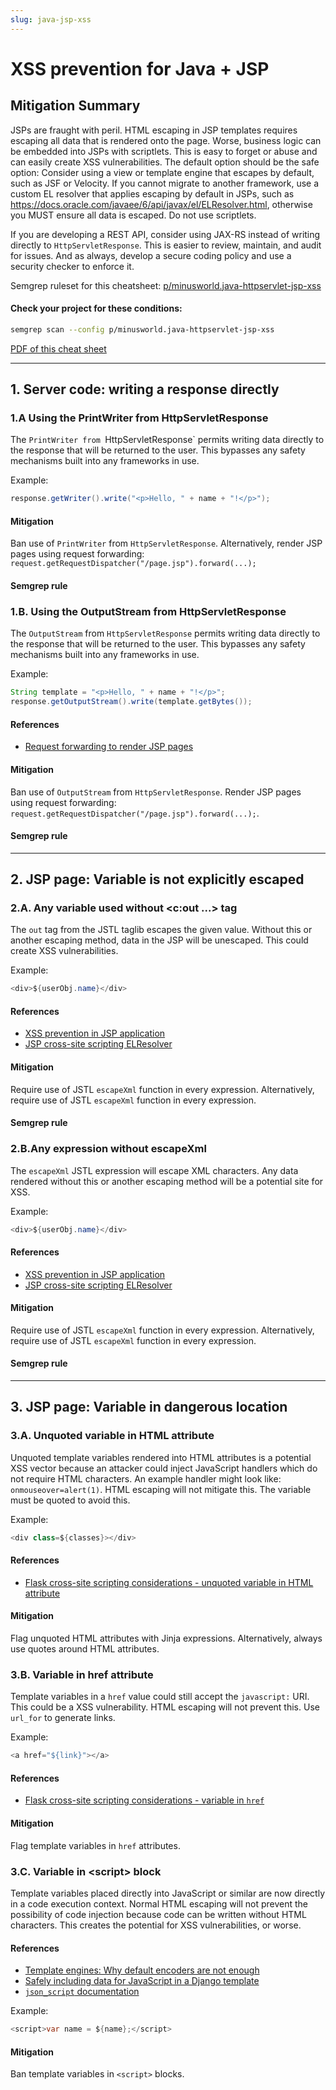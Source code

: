 ```yaml
---
slug: java-jsp-xss
---
```



# XSS prevention for Java + JSP

<XssInjectionIntro />

## Mitigation Summary

JSPs are fraught with peril. HTML escaping in JSP templates requires escaping all data that is rendered onto the page. Worse, business logic can be embedded into JSPs with scriptlets. This is easy to forget or abuse and can easily create XSS vulnerabilities. The default option should be the safe option: Consider using a view or template engine that escapes by default, such as JSF or Velocity. If you cannot migrate to another framework, use a custom EL resolver that applies escaping by default in JSPs, such as
https://docs.oracle.com/javaee/6/api/javax/el/ELResolver.html, otherwise you MUST ensure all data is escaped. Do not use scriptlets.

If you are developing a REST API, consider using JAX-RS instead of writing directly to `HttpServletResponse`. This is easier to review, maintain, and audit for issues. And as always, develop a secure coding policy and use a security checker to enforce it.

Semgrep ruleset for this cheatsheet: [p/minusworld.java-httpservlet-jsp-xss](https://semgrep.dev/p/minusworld.java-httpservlet-jsp-xss)

#### Check your project for these conditions:

```bash
semgrep scan --config p/minusworld.java-httpservlet-jsp-xss
```

[PDF of this cheat sheet](https://web-assets.r2c.dev/security-cheat-sheets/xss/r2c-security-cheat-sheet-xss-prevention-for-java-jsp.pdf)

---

## 1. Server code: writing a response directly

### 1.A Using the **PrintWriter** from **HttpServletResponse**


The `PrintWriter from `HttpServletResponse` permits writing data directly to the response that will be returned to the user. This bypasses any safety mechanisms built into any frameworks in use.

Example:

```java
response.getWriter().write("<p>Hello, " + name + "!</p>");
```

#### Mitigation

Ban use of `PrintWriter` from `HttpServletResponse`. Alternatively, render JSP pages using request forwarding: `request.getRequestDispatcher("/page.jsp").forward(...);`

#### Semgrep rule

<LinkToRegistryRule ruleId="java.lang.security.audit.xss.no-direct-response-writer.no-direct-response-writer" />

### 1.B. Using the **OutputStream** from **HttpServletResponse**

The `OutputStream` from `HttpServletResponse` permits writing data directly to the response that will be returned to the user. This bypasses any safety mechanisms built into any frameworks in use.

Example:

```java
String template = "<p>Hello, " + name + "!</p>";
response.getOutputStream().write(template.getBytes());
```

#### References

- [Request forwarding to render JSP pages](https://www.baeldung.com/jsp#forwarding)

#### Mitigation

Ban use of `OutputStream` from `HttpServletResponse`. Render JSP pages using request forwarding: `request.getRequestDispatcher("/page.jsp").forward(...);`.

#### Semgrep rule

<LinkToRegistryRule ruleId="java.lang.security.audit.xss.no-direct-response-writer.no-direct-response-writer" />

---
## 2. JSP page: Variable is not explicitly escaped

### 2.A. Any variable used without **&lt;c:out ...&gt;** tag

The `out` tag from the JSTL taglib escapes the given value. Without this or another escaping method, data in the JSP will be unescaped. This could create XSS vulnerabilities.

Example:

```java
<div>${userObj.name}</div>
```

#### References

- [XSS prevention in JSP application](https://stackoverflow.com/questions/2658922/xss-prevention-in-jsp-servlet-web-application)
- [JSP cross-site scripting ELResolver](https://pukkaone.github.io/2011/01/03/jsp-cross-site-scripting-elresolver.html)

#### Mitigation

Require use of JSTL `escapeXml` function in every expression. Alternatively, require use of JSTL `escapeXml` function in every expression.

#### Semgrep rule

<LinkToRegistryRule ruleId="java.lang.security.audit.xss.jsp.use-escapexml.use-escapexml" />

### 2.B.Any expression without **escapeXml**


The `escapeXml` JSTL expression will escape XML characters. Any data rendered without this or another escaping method will be a potential site for XSS.

Example:

```java
<div>${userObj.name}</div>
```

#### References

- [XSS prevention in JSP application](https://stackoverflow.com/questions/2658922/xss-prevention-in-jsp-servlet-web-application)
- [JSP cross-site scripting ELResolver](https://pukkaone.github.io/2011/01/03/jsp-cross-site-scripting-elresolver.html)

#### Mitigation

Require use of JSTL `escapeXml` function in every expression. Alternatively, require use of JSTL `escapeXml` function in every expression.

#### Semgrep rule

<LinkToRegistryRule ruleId="java.lang.security.audit.xss.jsp.use-escapexml.use-escapexml" />

---

## 3. JSP page: Variable in dangerous location

### 3.A. Unquoted variable in HTML attribute

Unquoted template variables rendered into HTML attributes is a potential XSS vector because an attacker could inject JavaScript handlers which do not require HTML characters. An example handler might look like: `onmouseover=alert(1)`. HTML escaping will not mitigate this. The variable must be quoted to avoid this.

Example:

```java
<div class=${classes}></div>
```

#### References

- [Flask cross-site scripting considerations - unquoted variable in HTML attribute](https://flask.palletsprojects.com/en/1.1.x/security/#cross-site-scripting-xss)

#### Mitigation

Flag unquoted HTML attributes with Jinja expressions. Alternatively, always use quotes around HTML attributes.


### 3.B. Variable in **href** attribute

Template variables in a `href` value could still accept the `javascript:` URI. This could be a XSS vulnerability. HTML escaping will not prevent this. Use `url_for` to generate links.

Example:

```java
<a href="${link}"></a>
```

#### References

- [Flask cross-site scripting considerations - variable in `href`](https://flask.palletsprojects.com/en/1.1.x/security/#cross-site-scripting-xss)

#### Mitigation

Flag template variables in `href` attributes.

### 3.C. Variable in **&lt;script&gt;** block

Template variables placed directly into JavaScript or similar are now directly in a code execution context. Normal HTML escaping will not prevent the possibility of code injection because code can be written without HTML characters. This creates the potential for XSS vulnerabilities, or worse.

#### References

- [Template engines: Why default encoders are not enough](https://www.veracode.com/blog/secure-development/nodejs-template-engines-why-default-encoders-are-not-enough)
- [Safely including data for JavaScript in a Django template](https://adamj.eu/tech/2020/02/18/safely-including-data-for-javascript-in-a-django-template/)
- [`json_script` documentation](https://docs.djangoproject.com/en/3.0/ref/templates/builtins/#json-script)

Example:

```java
<script>var name = ${name};</script>
```

#### Mitigation

Ban template variables in `<script>` blocks.

